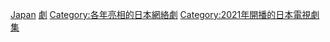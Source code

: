 {{Year by category
| m = 2
| c = 0
| d = 2
| y = 1
| cat = 亮相的日本網絡劇
| sortkey = Japan
| subcat= 2021年日本網絡節目
}}

[[Category:2021年亮相的網路劇‎|Japan]]
[[Category:2021年日本網絡節目|劇]]
[[Category:各年亮相的日本網絡劇|Category:各年亮相的日本網絡劇]]
[[Category:2021年開播的日本電視劇集|Category:2021年開播的日本電視劇集]]